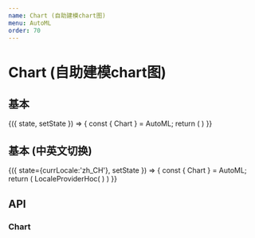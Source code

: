 ```yaml
---
name: Chart (自助建模chart图)
menu: AutoML
order: 70
---
```




# Chart (自助建模chart图)

## 基本
<Playground>
  <State>
     {({ state, setState }) => {
       const { Chart } = AutoML;
       return (
          <Chart
          data={autoChartData}
          gradeData={jobData}
          legendScore={{"XGBoost":{"score":"0.9101"},"随机森林":{"score":"0.8962"},"梯度渐进树":{"score":"0.8850"}}}
          ></Chart>
       )
     }}
  </State>
</Playground>

## 基本 (中英文切换)
<Playground>
  <State>
     {({ state={currLocale:'zh_CH'}, setState }) => {
       const { Chart } = AutoML;
       return (
         LocaleProviderHoc(
             <Chart
                data={autoChartData}
                gradeData={jobData}
                legendScore={{"XGBoost":{"score":"0.9101"},"随机森林":{"score":"0.8962"},"梯度渐进树":{"score":"0.8850"}}}
              ></Chart>
           )
       )
     }}
  </State>
</Playground>


## API

### Chart
<PropsTable of={AutoML.Chart}/>
